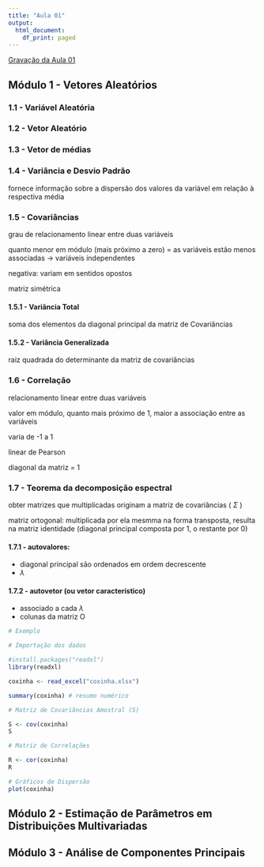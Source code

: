 ```yaml
---
title: "Aula 01"
output:
  html_document:
    df_print: paged
---
```


[Gravação da Aula 01](https://drive.google.com/file/d/1_ilykBsFdumWUR0nIw4zkF5dInzUDbVI/view?usp=drivesdk)

## Módulo 1 - Vetores Aleatórios

### 1.1 - Variável Aleatória

### 1.2 - Vetor Aleatório

### 1.3 - Vetor de médias

### 1.4 - Variância e Desvio Padrão

fornece informação sobre a dispersão dos valores da variável em relação à respectiva média

### 1.5 - Covariâncias

grau de relacionamento linear entre duas variáveis

quanto menor em módulo (mais próximo a zero) = as variáveis estão menos associadas -> variáveis independentes

negativa: variam em sentidos opostos

matriz simétrica 

#### 1.5.1 - Variância Total

soma dos elementos da diagonal principal da matriz de Covariâncias

#### 1.5.2 - Variância Generalizada

raiz quadrada do determinante da matriz de covariâncias

### 1.6 - Correlação

relacionamento linear entre duas variáveis

valor em módulo, quanto mais próximo de 1, maior a associação entre as variáveis

varia de -1 a 1

linear de Pearson

diagonal da matriz = 1

### 1.7 - Teorema da decomposição espectral

obter matrizes que multiplicadas originam a matriz de covariâncias ( $\Sigma$ )

matriz ortogonal: multiplicada por ela mesmma na forma transposta, resulta na matriz identidade (diagonal principal composta por 1, o restante por 0)

#### 1.7.1 - autovalores: 
- diagonal principal
são ordenados em ordem decrescente
- $\lambda$

#### 1.7.2 - autovetor (ou vetor característico)
- associado a cada $\lambda$
- colunas da matriz O

```r
# Exemplo


```

```r
# Importação dos dados

#install.packages("readxl")
library(readxl)

coxinha <- read_excel("coxinha.xlsx")

summary(coxinha) # resumo numérico
```

```r
# Matriz de Covariâncias Amostral (S)

S <- cov(coxinha)
S
```

```r
# Matriz de Correlações

R <- cor(coxinha)
R

```

```r
# Gráficos de Dispersão
plot(coxinha)
```

## Módulo 2 - Estimação de Parâmetros em Distribuições Multivariadas

## Módulo 3 - Análise de Componentes Principais



